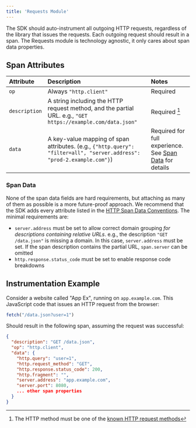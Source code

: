 ```yaml
---
title: 'Requests Module'
---
```


The SDK should auto-instrument all outgoing HTTP requests, regardless of the library that issues the requests. Each outgoing request should result in a span. The Requests module is technology agnostic, it only cares about span data properties.

## Span Attributes

| Attribute | Description | Notes |
|:--|:--|:--|
| `op` | Always `"http.client"` | Required |
| `description` | A string including the HTTP request method, and the partial URL. e.g., `"GET https://example.com/data.json"` | Required [^1] |
| `data` | A key-value mapping of span attributes. (e.g., `{"http.query": "filter=all", "server.address": "prod-2.example.com"}`) | Required for full experience. See [Span Data](#span-data) for details |

### Span Data

None of the span data fields are hard requirements, but attaching as many of them as possible is a more future-proof approach. We recommend that the SDK adds every attribute listed in the [HTTP Span Data Conventions](/sdk/performance/span-data-conventions/#http). The minimal requirements are:

- `server.address` must be set to allow correct domain grouping _for descriptions containing relative URLs_. e.g., the description `"GET /data.json"` is missing a domain. In this case, `server.address` must be set. If the span description contains the partial URL, `span.server` can be omitted
- `http.response.status_code` must be set to enable response code breakdowns

## Instrumentation Example

Consider a website called "App Ex", running on `app.example.com`. This JavaScript code that issues an HTTP request from the browser:

```javascript
fetch("/data.json?user=1")
```

Should result in the following span, assuming the request was successful:

```json
{
  "description": "GET /data.json",
  "op": "http.client",
  "data": {
    "http.query": "user=1",
    "http.request_method": "GET",
    "http.response.status_code": 200,
    "http.fragment": "",
    "server.address": "app.example.com",
    "server.port": 8080,
    ... other span properties
  }
}
```

[^1]: The HTTP method must be one of the [known HTTP request methods](https://developer.mozilla.org/en-US/docs/Web/HTTP/Methods)
